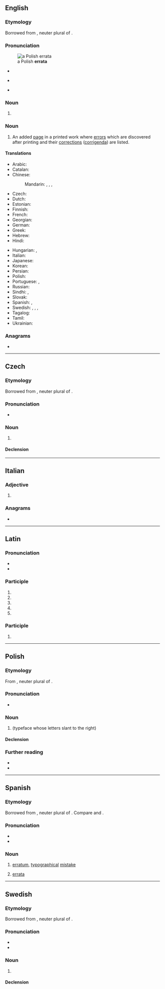 ==English==

===Etymology===
Borrowed from {{bor|en|la|errāta||mistaken things, mistakes}}, neuter plural of {{m|la|errātus||mistaken}}.

===Pronunciation===
{{wikipedia}}
[[File:HistPol-errata.jpg|thumb|a Polish '''errata''']]
* {{a|UK}} {{IPA|en|/ɛˈɹɑːtə/}}
* {{a|US}} {{IPA|en|/ɛˈɹɑtə/}}
* {{rhymes|en|ɑːtə}}

===Noun===
{{head|en|noun form}}

# {{plural of|en|erratum}}

===Noun===
{{en-plural noun}}

# An added [[page]] in a printed work where [[error]]s which are discovered after printing and their [[correction]]s ([[corrigendum|corrigenda]]) are listed.
#: {{syn|en|[[corrigenda]] {{g|p}}|corrigendum}}

====Translations====
{{trans-top|added page listing the errors which were discovered after printing}}
* Arabic: {{t-needed|ar}}
* Catalan: {{t|ca|fe d'errates|f}}
* Chinese:
*: Mandarin: {{t+|cmn|勘誤表}}, {{t+|cmn|勘误表|tr=kānwùbiǎo}}, {{t+|cmn|正誤表}}, {{t+|cmn|正误表|tr=zhèngwùbiǎo}}
* Czech: {{t+|cs|errata|n-p}}
* Dutch: {{t+|nl|errata|n-p}}
* Estonian: {{t|et|veaparandus}}
* Finnish: {{t|fi|korjaukset|p}}
* French: {{t+|fr|errata|m}}
* Georgian: {{t|ka|[[ბეჭდვითი შეცდომა|ბეჭდვითი შეცდომების]] [[სია]]}}
* German: {{t+|de|Errata|n-p}}
* Greek: {{t|el|σφαλματολόγιο|n}}
* Hebrew: {{t|he|אֶרָאטָה|f|tr=eráta}}
* Hindi: {{t+|hi|शुद्धिपत्र|m}}
{{trans-mid}}
* Hungarian: {{t|hu|hibajegyzék}}, {{t|hu|[[sajtóhibák]] [[jegyzéke]]}}
* Italian: {{t|it|errata corrige|m}}
* Japanese: {{t|ja|正誤表|tr=せいごひょう, seigohyō}}
* Korean: {{t-needed|ko}}
* Persian: {{t-needed|fa}}
* Polish: {{t+|pl|errata|f}}
* Portuguese: {{t+|pt|errata|f}}, {{t+|pt|corrigenda|f}}
* Russian: {{t|ru|[[спи́сок]] [[опечатка|опеча́ток]]|m}}
* Sindhi: {{t|sd|چُڪَنامو|m}}, {{t|sd|ڀُلَنامو|m}}
* Slovak: {{t|sk|erráta|n-p}}
* Spanish: {{t|es|fe de erratas|f}}, {{t+|es|errata|f}}
* Swedish: {{t+|sv|errata|c}}, {{t|sv|erratalista|c}}, {{t+|sv|corrigenda|c}}, {{t+|sv|rättelser|c-p}}
* Tagalog: {{t|tl|talamalian}}
* Tamil: {{t|ta|[[பிழை]] [[திருத்தம்]]}}
* Ukrainian: {{t|uk|ерра́та|f}}
{{trans-bottom}}

===Anagrams===
* {{anagrams|en|a=aaerrt|Etarra}}

{{catlangname|en|irregular plurals ending in "-a"}}

----

==Czech==

===Etymology===
Borrowed from {{bor|cs|la|errāta||mistaken things, mistakes}}, neuter plural of {{m|la|errātus||mistaken}}.

===Pronunciation===
{{wikipedia|lang=cs}}
* {{cs-IPA}}

===Noun===
{{cs-noun|g=n-p}}

# {{l|en|errata}} {{gloss|added page listing the errors which were discovered after printing}}

====Declension====
{{cs-decl-noun||||||||errata|errat|erratům|errata|errata|erratech|erraty}}

----

==Italian==

===Adjective===
{{head|it|adjective form}}

# {{feminine singular of|it|errato}}

===Anagrams===
* {{anagrams|it|a=aaerrt|a terra|tarare|tarerà}}

----

==Latin==

===Pronunciation===
* {{la-IPA|errāta|ann=1}}
* {{la-IPA|errātā|ann=1}}

===Participle===
{{la-part-form|errāta}}

# {{inflection of|la|errātus||nom|f|s}}
# {{inflection of|la|errātus||nom|n|p}}
# {{inflection of|la|errātus||acc|n|p}}
# {{inflection of|la|errātus||voc|f|s}}
# {{inflection of|la|errātus||voc|n|p}}

===Participle===
{{la-part-form|errātā}}

# {{inflection of|la|errātus||abl|f|s}}

{{catlangname|la|heteronyms}}

----

==Polish==
{{wp|lang=pl}}

===Etymology===
From {{bor|pl|la|errāta||mistaken things, mistakes}}, neuter plural of {{m|la|errātus||mistaken}}.

===Pronunciation===
* {{pl-IPA}}

===Noun===
{{pl-noun|f}}

# {{lb|pl|typography}} {{l|en|errata}} (typeface whose letters slant to the right)

====Declension====
{{pl-decl-noun-f}}

===Further reading===
* {{R:pl:WSJP}}
* {{R:PWN}}

----

==Spanish==
{{wikipedia|lang=es}}

===Etymology===
Borrowed from {{bor|es|la|errāta||mistaken things, mistakes}}, neuter plural of {{m|la|errātus||mistaken}}. Compare {{m|es|yerro}} and {{m|es|error}}.

===Pronunciation===
{{es-IPA}}
* {{rhymes|es|ata}}
* {{hyphenation|es|e|rra|ta}}

===Noun===
{{es-noun|f}}

# [[erratum]], [[typographical]] [[mistake]]
#: {{syn|es|desliz|gazapo|yerro}}
# [[#English|errata]] {{gloss|added page listing the errors which were discovered after printing}}
#: {{syn|es|fe de erratas}}

----

==Swedish==

===Etymology===
Borrowed from {{bor|sv|la|errāta||mistaken things, mistakes}}, neuter plural of {{m|la|errātus||mistaken}}.

===Pronunciation===
{{wikipedia|rättelse|rättelser|lang=sv}}
* {{IPA|sv|/ɛˈrɑːta/|[æˈrɑːta]|/eˈrɑːta/}}
* {{hyphenation|sv|err|ata}}

===Noun===
{{sv-noun|c}}

# {{l|en|errata}} {{gloss|added page listing the errors which were discovered after printing}}
#: {{syn|sv|erratalista|corrigenda|rättelser}}

====Declension====
{{sv-infl-noun-c-or|1=errat}}